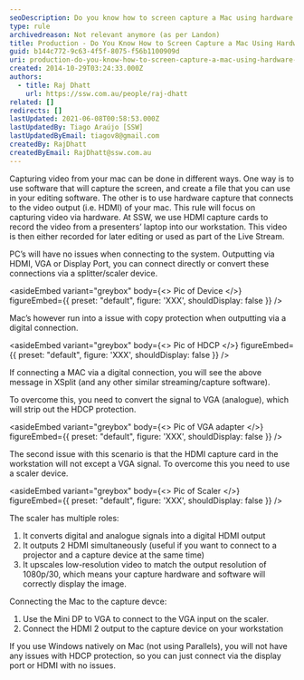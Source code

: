 ```yaml
---
seoDescription: Do you know how to screen capture a Mac using hardware capture? Learn how to overcome copy protection and connect your Mac to a scaler device for seamless recording.
type: rule
archivedreason: Not relevant anymore (as per Landon)
title: Production - Do You Know How to Screen Capture a Mac Using Hardware Capture?
guid: b144c772-9c63-4f5f-8075-f56b1100909d
uri: production-do-you-know-how-to-screen-capture-a-mac-using-hardware-capture
created: 2014-10-29T03:24:33.000Z
authors:
  - title: Raj Dhatt
    url: https://ssw.com.au/people/raj-dhatt
related: []
redirects: []
lastUpdated: 2021-06-08T00:58:53.000Z
lastUpdatedBy: Tiago Araújo [SSW]
lastUpdatedByEmail: tiagov8@gmail.com
createdBy: RajDhatt
createdByEmail: RajDhatt@ssw.com.au
---
```


Capturing video from your mac can be done in different ways. One way is to use software that will capture the screen, and create a file that you can use in your editing software. The other is to use hardware capture that connects to the video output (i.e. HDMI) of your mac. This rule will focus on capturing video via hardware.
At SSW, we use HDMI capture cards to record the video from a presenters’ laptop into our workstation. This video is then either recorded for later editing or used as part of the Live Stream.

PC’s will have no issues when connecting to the system. Outputting via HDMI, VGA or Display Port, you can connect directly or convert these connections via a splitter/scaler device.

<asideEmbed
  variant="greybox"
  body={<>
    Pic of Device
  </>}
  figureEmbed={{
    preset: "default",
    figure: 'XXX',
    shouldDisplay: false
  }}
/>

Mac’s however run into a issue with copy protection when outputting via a digital connection.

<asideEmbed
  variant="greybox"
  body={<>
    Pic of HDCP
  </>}
  figureEmbed={{
    preset: "default",
    figure: 'XXX',
    shouldDisplay: false
  }}
/>

If connecting a MAC via a digital connection, you will see the above message in XSplit (and any other similar streaming/capture software).

To overcome this, you need to convert the signal to VGA (analogue), which will strip out the HDCP protection.

<asideEmbed
  variant="greybox"
  body={<>
    Pic of VGA adapter
  </>}
  figureEmbed={{
    preset: "default",
    figure: 'XXX',
    shouldDisplay: false
  }}
/>

The second issue with this scenario is that the HDMI capture card in the workstation will not except a VGA signal. To overcome this you need to use a scaler device.

<asideEmbed
  variant="greybox"
  body={<>
    Pic of Scaler
  </>}
  figureEmbed={{
    preset: "default",
    figure: 'XXX',
    shouldDisplay: false
  }}
/>

The scaler has multiple roles:

1. It converts digital and analogue signals into a digital HDMI output
2. It outputs 2 HDMI simultaneously (useful if you want to connect to a projector and a capture device at the same time)
3. It upscales low-resolution video to match the output resolution of 1080p/30, which means your capture hardware and software will correctly display the image.

Connecting the Mac to the capture devce:

1. Use the Mini DP to VGA to connect to the VGA input on the scaler.
2. Connect the HDMI 2 output to the capture device on your workstation

If you use Windows natively on Mac (not using Parallels), you will not have any issues with HDCP protection, so you can just connect via the display port or HDMI with no issues.
